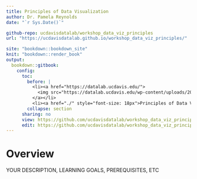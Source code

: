 ```yaml
---
title: Principles of Data Visualization
author: Dr. Pamela Reynolds
date: "`r Sys.Date()`"

github-repo: ucdavisdatalab/workshop_data_viz_principles
url: "https://ucdavisdatalab.github.io/workshop_data_viz_principles/"

site: "bookdown::bookdown_site"
knit: "bookdown::render_book"
output:
  bookdown::gitbook:
    config:
      toc:
        before: |
          <li><a href="https://datalab.ucdavis.edu/">
            <img src="https://datalab.ucdavis.edu/wp-content/uploads/2019/07/datalab-logo-full-color-rgb-1.png" style="height: 100%; width: 100%; object-fit: contain" />
          </a></li>
          <li><a href="./" style="font-size: 18px">Principles of Data Visualization</a></li>
        collapse: section
      sharing: no
      view: https://github.com/ucdavisdatalab/workshop_data_viz_principles/blob/master/%s
      edit: https://github.com/ucdavisdatalab/workshop_data_viz_principles/edit/master/%s
---
```


# Overview {-}

YOUR DESCRIPTION, LEARNING GOALS, PREREQUISITES, ETC
